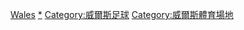 {{Commonscat|Association football venues in Wales}}

[[Category:各國足球場|Wales]]
[[Category:英國足球場|*]]
[[Category:威爾斯足球|Category:威爾斯足球]]
[[Category:威爾斯體育場地|Category:威爾斯體育場地]]